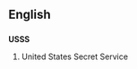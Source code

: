 ==English==

==={{initialism}}===
'''USSS'''

# {{US}} United States Secret Service
{{count page|[[Wiktionary:Page count]]}}